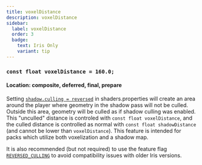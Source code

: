 ```yaml
---
title: voxelDistance
description: voxelDistance
sidebar:
  label: voxelDistance
  order: 3
  badge:
    text: Iris Only
    variant: tip
---
```


### `const float voxelDistance = 160.0;`

#### Location: composite, deferred, final, prepare

Setting [`shadow.culling = reversed`](/reference/directives/shadersproperties/shadow_culling) in shaders.properties will create an area around the player where geometry in the shadow pass will not be culled. Outside this area, geometry will be culled as if shadow culling was enabled. This "unculled" distance is controled with `const float voxelDistance`, and the culled distance is controlled as normal with `const float shadowDistance` (and cannot be lower than `voxelDistance`). This feature is intended for packs which utilize both voxelization and a shadow map.

It is also recommended (but not required) to use the feature flag [`REVERSED_CULLING`](/reference/directives/shadersproperties/flags) to avoid compatibility issues with older Iris versions.